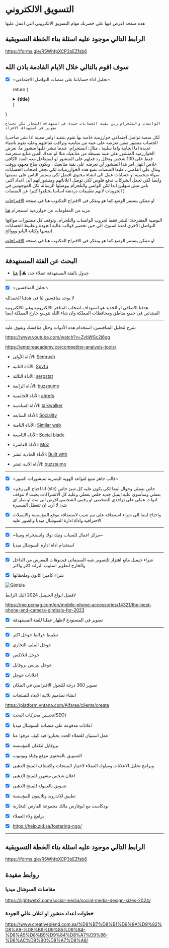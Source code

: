 # التسويق الالكتروني

هذه صفحة اعرض فيها على حضرتك مهام التسويق الالكتروني التي اعمل عليها

## الرابط التالي موجود عليه اسئلة بناء الخطة التسويقية

https://forms.gle/R5WhfpXCP3oEZfsb6


## سوف اقوم بالتالي خلال الايام القادمة باذن الله

- [x] ~تحليل اداء حساباتنا على منصات التواصل الاجتماعي~


  return (
    <details
      closed
      className="last-of-type:mb-0 rounded-lg bg-neutral-50 dark:bg-neutral-800 p-2 mt-4"
    >
      <summary>
        <strong className="text-lg">{title}</strong>
      </summary>
      <div className="nx-p-2">{children}</div>
    </details>
  )
}


<FAQBox title="ما هي نتيجة تحليل اداءنا على السوشال ميديا؟">


    الواتساب والتلجرام زين بقية الحسابات جيدة في استهداف التجار لكن تحتاج تطوير في استهداف الافراد


</FAQBox>


<FAQBox title="لماذا بقية الحسابات تحتاج الى اعادة بناء وتطوير؟">

(لكل منصة تواصل اجتماعي خوارزمية خاصة بها تقوم بتنفيذ اوامر معينة اذا نشر صاحب الحساب منشور معين تعرضه على عينة من متابعيه وتراقب تفاعلهم وعليه تقوم باشياء عديدة اما ايجابية واما سلبية ، مثال: انستجرام، عندما تنشر عليها منشور ما، تعرض الخوارزمية المنشور على عينة بسيطة من متابعيك مثلا لو عندك الفين متابع ستعرضه فقط على 100 شخص وتحلل رد فعلهم على المنشور لو لميتفاعل معه العدد الكافي خلاص انتهى امر هذا المنشور لن تعرضه على بقية متابعيك ، ويكون ضاع مجهود ووقت ومال على الفاضي ، طبعا المنصات تضع هذه الخوارزميات لكي تجعل اصحاب الحسابات سواء شخصية او حسابات عمل الى انشاء محتوى افضل لكي يستمر الناس على منصتها وايضا لكي تجعل الشركات تدفع فلوس لكي توصل اعلاناتهم ومنشوراتهم الى اعداد اكبر، ناس مش سهلين ابدا لكن الواتس والتلجرام بيوصلوا الرسالة لكل الموجودين في الجروبات لانهم تطبيقات دردشة اساسا يختلفوا كثيرا عن المنصات  )

او ممكن يستمر الوضع كما هو ونفكر في الاقتراح المكتوب هنا في صفحة [الاقتراحات](https://alfares-plan.vercel.app/ar-SA/suggestions)

مزيد من المعلومات عن خوارزمية انستجرام [هنا](https://www.ufukcorp.com/post/instagram-algorithm-secrets)



</FAQBox>


<FAQBox title="ما هي التوصية؟">

 

(التوصية المقترحة: النشر فقط لجروب الواتساب والتلجرام، وتوقف كل منشورات مواقع التواصل الاخرى لمدة اسبوع، الى حين تحضير قوالب عالية الجودة وتظبيط الحسابات نفسها وكتابة البايو وووالخ)

او ممكن يستمر الوضع كما هو ونفكر في الاقتراح المكتوب هنا في صفحة [الاقتراحات](https://alfares-plan.vercel.app/ar-SA/suggestions#حسابات-التواصل-الاجتماعي)


</FAQBox>

---


## البحث عن الفئة المستهدفة 

- جدول بالفئة المستهدفة عملاء جدد  <span >⚠️👷</span>
[هنا](/search4new-clients)




---

- [x] ~تحليل المنافسين~ 

لا يوجد منافسين لنا في هدفنا الحمدلله

هدفنا الاضافي او الجديد هو استهداف اصحاب المتاجر الالكترونية وغير الالكترونية المبتدئين في جميع مناطق ومحافظات المملكة وان شاء اللله نتوسع خارج المملكة ايضا

---

شرح لتحليل المنافسين: استخدام هذه الأدوات وحلل منافسك وتفوق عليه

https://www.youtube.com/watch?v=ZvbWSc2j6gg

https://empireacademy.co/competitor-analysis-tools/

* الأداة الأولى: [Semrush](https://www.semrush.com/)

* الأداة الثانية: [Spyfu](https://www.spyfu.com/)

* الأداة الثالثة: [serpstat](https://serpstat.com/)

* الأداة الرابعة: [buzzsumo](https://buzzsumo.com/)

* الأداة  الخامسة: [ahrefs](https://ahrefs.com/)

* الأداة السادسة: [talkwalker](https://www.talkwalker.com/)

* الأداة السابعة: [Sociality](https://sociality.io/)

* الأداة الثامنة: [Similar web](https://www.similarweb.com/)

* الأداة التاسعة: [Social blade](https://socialblade.com/)

* الأداة العاشرة: [Moz](https://moz.com/domain-analysis)

* الأداة الحادية عشر: [Built with](https://builtwith.com/)

* الأداة الانية عشر: [buzzsumo](https://buzzsumo.com/)



---

- [x] ~قالب جاهز متبع لقواعد الهوية البصرية لمنشورات الصور~

* [x] ~انا احتاج الى رقم (stc) خاص بعملي وجوال ايضا لكي يكون عليه كل شئ خاص بعملي وسأسوي عليه ايميل جديد خلص بعملي وعليه كل الاشتراكات بحيث لا تتوقف ادوات عملي على تواجدي الشخصي او رقمي الشخصي افرض اني مت او صار اي شئ لا اريد ان تتعطل المسيرة

* [x] واحتاج ايضا الى شراء استضافة على نيم شيب لاستضافة موقع المؤسسة والايميلات الاحترافية واداة ادارة السوشال ميديا والصور عليه



---

- [x] ~مركز اعمال للسناب وتيك توك وانستجرام وميتا~

- [x] استخدام اداة ادارة السوشال ميديا

---

- [x] شراء جيمبل مانع اهتزاز للتصوير شبه السينمائي فيديوهات للمعرض من الداخل والخارج لتطوير اسلوب البراند اكثر واكثر

- [x] شراء كاميرا كانون وملحقاتها

 
<Image src="/imgs/gimble.jpg" alt="Gimble" width={500} height={500} />

لافضل انواع الجيمبل 2024 اليك الرابط

https://me.pcmag.com/en/mobile-phone-accessories/14321/the-best-phone-and-camera-gimbals-for-2023


- [x] تصوير في المستودع لاظهار عملنا للفئة المستهدفة


---

- [x] تظبيط خرائط جوجل اكثر

- [x] جوجل الملف التجاري

- [x] جوجل انلاتكس

- [x] جوجل بيزنس بروفايل

- [x] اعلانات جوجل

- [x] تصوير 360 درجة للتجول الافتراضي في المكان

- [x] انشاء تصاميم ثلاثية الابعاد للمنتجات

https://platform.vntana.com/Alfares/clients/create



- [x] تحسين محركات البحث(SEO)

- [x] اعلانات مدفوعة على منصات السوشال ميديا

- [x] عمل استبيان للعملاء الجدد يختاروا فيه كيف عرفوا عنا 

- [x] بروفايل لنكدان للمؤسسة

- [x] التسويق بالمحتوى موقع وقناة ويوتيوب 

- [x]  وبرامج تحليل الاعلانات وسلوك العملاء لاختبار المنتجات واكتشاف المنتج الذهبي

- [x] اعلان شخص مشهور للمنتج الذهبي

- [x] تسويق بالعمولة للمنتج الذهبي

- [x] تطبيق للاندرويد وللايفون للمؤسسة

* [x] بودكاست مع ابوفارس مالك مجموعة الفارس التجارية 

* [x] برامج ولاء العملاء

* [x] https://help.zid.sa/fostering-ngo/ 


---


## الرابط التالي موجود عليه اسئلة بناء الخطة التسويقية

https://forms.gle/R5WhfpXCP3oEZfsb6


## روابط مفيدة

### مقاسات السوشال ميديا

https://lightweb2.com/social-media/social-media-design-sizes-2024/

### خطوات اعداد منشور او اعلان عالي الجودة

https://www.creativeblend.com.sa/%D8%B7%D8%B1%D9%8A%D9%82%D8%A9-%D8%B9%D9%85%D9%84-%D8%A5%D8%B9%D9%84%D8%A7%D9%86-%D8%AC%D8%B0%D8%A7%D8%A8/



